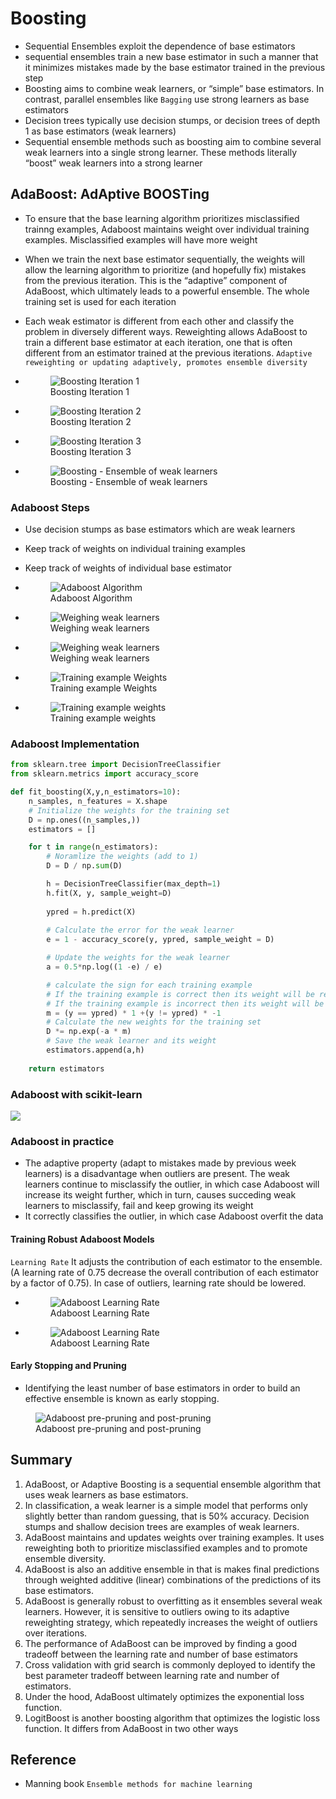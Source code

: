 
# Boosting

* Sequential Ensembles exploit the dependence of base estimators
* sequential ensembles train a new base estimator in such a manner that it minimizes mistakes made by the base estimator trained in the previous step
* Boosting aims to combine weak learners, or "simple" base estimators. In contrast, parallel ensembles like `Bagging` use strong learners as base estimators
* Decision trees typically use decision stumps, or decision trees of depth 1 as base estimators (weak learners)
* Sequential ensemble methods such as boosting aim to combine several weak learners into a single strong learner. These methods literally "boost" weak learners into a strong learner

## AdaBoost: AdAptive BOOSTing

* To ensure that the base learning algorithm prioritizes misclassified trainng examples, Adaboost maintains weight over individual training examples. Misclassified examples will have more weight
* When we train the next base estimator sequentially, the weights will allow the learning algorithm to prioritize (and hopefully fix) mistakes from the previous iteration. This is the “adaptive” component of AdaBoost, which ultimately leads to a powerful ensemble. The whole training set is used for each iteration
* Each weak estimator is different from each other and classify the problem in diversely different ways. Reweighting allows AdaBoost to train a different base estimator at each iteration, one that is often different from an estimator trained at the previous iterations. `Adaptive reweighting or updating adaptively, promotes ensemble diversity`

* ![Boosting Iteration 1](/Images/boosting_iter_1.png)
* ![Boosting Iteration 2](/Images/boosting_iteration_2.png)
* ![Boosting Iteration 3](/Images/boosting_iter_3.png)
* ![Boosting - Ensemble of weak learners](/Images/boosting_final.png)


### Adaboost Steps
* Use decision stumps as base estimators which are weak learners
* Keep track of weights on individual training examples
* Keep track of weights of individual base estimator

* ![Adaboost Algorithm](/Images/adaboost_algorithm.png)
* ![Weighing weak learners](/Images/weak_learner_weights.png)
* ![Weighing weak learners](/Images/weighing_weak_learners_graph.png)
* ![Training example Weights](/Images/adaboost_training_example_weights.png)
* ![Training example weights](/Images/adaboost_training_example_weights_2.png)



### Adaboost Implementation
```python
from sklearn.tree import DecisionTreeClassifier
from sklearn.metrics import accuracy_score

def fit_boosting(X,y,n_estimators=10):
    n_samples, n_features = X.shape
    # Initialize the weights for the training set
    D = np.ones((n_samples,))
    estimators = []

    for t in range(n_estimators):
        # Noramlize the weights (add to 1)
        D = D / np.sum(D)

        h = DecisionTreeClassifier(max_depth=1)
        h.fit(X, y, sample_weight=D)
        
        ypred = h.predict(X)
        
        # Calculate the error for the weak learner
        e = 1 - accuracy_score(y, ypred, sample_weight = D)

        # Update the weights for the weak learner
        a = 0.5*np.log((1 -e) / e)

        # calculate the sign for each training example
        # If the training example is correct then its weight will be reduced
        # If the training example is incorrect then its weight will be increased
        m = (y == ypred) * 1 +(y != ypred) * -1
        # Calculate the new weights for the training set
        D *= np.exp(-a * m)
        # Save the weak learner and its weight
        estimators.append(a,h)
        
    return estimators
```


### Adaboost with scikit-learn
![](/Images/adaboost_arguments.png)


### Adaboost in practice
* The adaptive property (adapt to mistakes made by previous week learners) is a disadvantage when outliers are present. The weak learners continue to misclassify the outlier, in which case Adaboost will increase its weight further, which in turn, causes succeding weak learners to misclassify, fail and keep growing its weight
* It correctly classifies the outlier, in which case Adaboost overfit the data

#### Training Robust Adaboost Models
`Learning Rate`     It adjusts the contribution of each estimator to the ensemble. (A learning rate of 0.75 decrease the overall contribution of each estimator by a factor of 0.75). In case of outliers, learning rate should be lowered.

* ![Adaboost Learning Rate](/Images/adaboost_lr.png)
* ![Adaboost Learning Rate](/Images/adaboost_lr_2.png)


#### Early Stopping and Pruning
* Identifying the least number of base estimators in order to build an effective ensemble is known as early stopping.

![Adaboost pre-pruning and post-pruning](/Images/adboost_pruning.png)


## Summary
1. AdaBoost, or Adaptive Boosting is a sequential ensemble algorithm that uses weak
learners as base estimators.
2. In classification, a weak learner is a simple model that performs only slightly better
than random guessing, that is 50% accuracy. Decision stumps and shallow decision
trees are examples of weak learners.
3. AdaBoost maintains and updates weights over training examples. It uses reweighting
both to prioritize misclassified examples and to promote ensemble diversity.
4. AdaBoost is also an additive ensemble in that is makes final predictions through
weighted additive (linear) combinations of the predictions of its base estimators.
5. AdaBoost is generally robust to overfitting as it ensembles several weak learners.
However, it is sensitive to outliers owing to its adaptive reweighting strategy, which
repeatedly increases the weight of outliers over iterations.
6. The performance of AdaBoost can be improved by finding a good tradeoff between the
learning rate and number of base estimators
7. Cross validation with grid search is commonly deployed to identify the best parameter
tradeoff between learning rate and number of estimators. 
8. Under the hood, AdaBoost ultimately optimizes the exponential loss function.
9. LogitBoost is another boosting algorithm that optimizes the logistic loss function. It
differs from AdaBoost in two other ways


## Reference
* Manning book `Ensemble methods for machine learning`